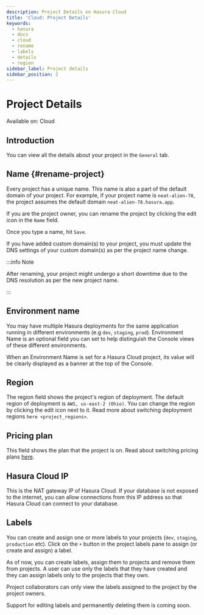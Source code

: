 ```yaml
---
description: Project Details on Hasura Cloud
title: 'Cloud: Project Details'
keywords:
  - hasura
  - docs
  - cloud
  - rename
  - labels
  - details
  - region
sidebar_label: Project details
sidebar_position: 2
---
```



# Project Details

<div className='badge badge--primary heading-badge'>Available on: Cloud</div>

## Introduction

You can view all the details about your project in the `General` tab.

<Thumbnail src='/img/projects/general-details.png' alt='General tab' width='900px' />

## Name {#rename-project}

Every project has a unique name. This name is also a part of the default domain of your project. For example, if your
project name is `neat-alien-78`, the project assumes the default domain `neat-alien-78.hasura.app`.

If you are the project owner, you can rename the project by clicking the edit icon in the `Name` field.

<Thumbnail src='/img/projects/project-rename-before.png' alt='Project rename' width='900px' />

Once you type a name, hit `Save`.

<Thumbnail src='/img/projects/project-rename-in-progress.png' alt='Project renaming' width='900px' />

If you have added custom domain(s) to your project, you must update the DNS settings of your custom domain(s) as per the
project name change.

<Thumbnail src='/img/projects/project-rename-dns-update.png' alt='Project rename DNS update' width='900px' />

:::info Note

After renaming, your project might undergo a short downtime due to the DNS resolution as per the new project name.

:::

## Environment name

You may have multiple Hasura deployments for the same application running in different environments (e.g `dev`, `staging`, 
`prod`). Environment Name is an optional field you can set to help distinguish the Console views of these different 
environments.

<Thumbnail src='/img/projects/project-adding-environment-name.png' alt='Adding an environment name' width='900px' />

When an Environment Name is set for a Hasura Cloud project, its value will be clearly displayed as a banner at the top of
the Console.

<Thumbnail src='/img/projects/project-environment-name-console.png' alt='Hasura Console with environment name banner' width='900px' />

## Region

The region field shows the project's region of deployment. The default region of deployment is `AWS, us-east-2 (Ohio)`.
You can change the region by clicking the edit icon next to it. Read more about switching deployment regions
`here <project_regions>`.

## Pricing plan

This field shows the plan that the project is on. Read about switching pricing plans [here](/projects/pricing.mdx).

## Hasura Cloud IP

This is the NAT gateway IP of Hasura Cloud. If your database is not exposed to the internet, you can allow connections
from this IP address so that Hasura Cloud can connect to your database.

## Labels

You can create and assign one or more labels to your projects (`dev`, `staging`, `production` etc). Click on the `+`
button in the project labels pane to assign (or create and assign) a label.

<Thumbnail src='/img/projects/project-assing-label.png' alt='Project labels' width='900px' />

As of now, you can create labels, assign them to projects and remove them from projects. A user can use only the labels
that they have created and they can assign labels only to the projects that they own.

Project collaborators can only view the labels assigned to the project by the project owners.

Support for editing labels and permanently deleting them is coming soon.
